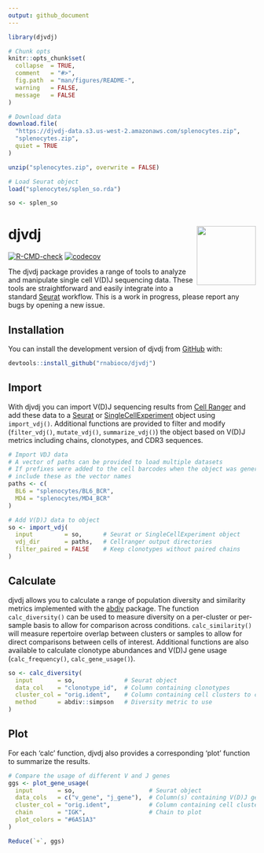 ```yaml
---
output: github_document
---
```


```r
library(djvdj)

# Chunk opts
knitr::opts_chunk$set(
  collapse  = TRUE,
  comment   = "#>",
  fig.path  = "man/figures/README-",
  warning   = FALSE,
  message   = FALSE
)

# Download data
download.file(
  "https://djvdj-data.s3.us-west-2.amazonaws.com/splenocytes.zip",
  "splenocytes.zip",
  quiet = TRUE
)

unzip("splenocytes.zip", overwrite = FALSE)

# Load Seurat object
load("splenocytes/splen_so.rda")

so <- splen_so
```

# **djvdj** <img src="man/figures/logo.png" align="right" alt="" width="120" />

<!-- badges: start -->
[![R-CMD-check](https://github.com/rnabioco/djvdj/actions/workflows/check-standard.yaml/badge.svg)](https://github.com/rnabioco/djvdj/actions/workflows/check-standard.yaml)
[![codecov](https://codecov.io/gh/rnabioco/djvdj/branch/master/graph/badge.svg)](https://app.codecov.io/gh/rnabioco/djvdj)
<!-- badges: end -->

The djvdj package provides a range of tools to analyze and manipulate single cell V(D)J sequencing data. These tools are straightforward and easily integrate into a standard [Seurat](https://satijalab.org/seurat/) workflow. This is a work in progress, please report any bugs by opening a new issue.

## Installation

You can install the development version of djvdj from [GitHub](https://github.com/rnabioco/djvdj) with:

```r
devtools::install_github("rnabioco/djvdj")
```

## Import

With djvdj you can import V(D)J sequencing results from [Cell Ranger](https://support.10xgenomics.com/single-cell-vdj/software/pipelines/latest/using/vdj#header) and add these data to a [Seurat](https://satijalab.org/seurat/) or [SingleCellExperiment](https://www.bioconductor.org/packages/release/bioc/html/SingleCellExperiment.html) object using `import_vdj()`. Additional functions are provided to filter and modify (`filter_vdj()`, `mutate_vdj()`, `summarize_vdj()`) the object based on V(D)J metrics including chains, clonotypes, and CDR3 sequences.

```r
# Import VDJ data
# A vector of paths can be provided to load multiple datasets
# If prefixes were added to the cell barcodes when the object was generated,
# include these as the vector names
paths <- c(
  BL6 = "splenocytes/BL6_BCR",
  MD4 = "splenocytes/MD4_BCR"
)

# Add V(D)J data to object
so <- import_vdj(
  input         = so,      # Seurat or SingleCellExperiment object
  vdj_dir       = paths,   # Cellranger output directories
  filter_paired = FALSE    # Keep clonotypes without paired chains
)
```

## Calculate

djvdj allows you to calculate a range of population diversity and similarity metrics implemented with the [abdiv](https://github.com/kylebittinger/abdiv) package. The function `calc_diversity()` can be used to measure diversity on a per-cluster or per-sample basis to allow for comparison across conditions. `calc_similarity()` will measure repertoire overlap between clusters or samples to allow for direct comparisons between cells of interest. Additional functions are also available to calculate clonotype abundances and V(D)J gene usage (`calc_frequency()`, `calc_gene_usage()`).

```r
so <- calc_diversity(
  input       = so,              # Seurat object
  data_col    = "clonotype_id",  # Column containing clonotypes
  cluster_col = "orig.ident",    # Column containing cell clusters to compare
  method      = abdiv::simpson   # Diversity metric to use
)
```

## Plot

For each 'calc' function, djvdj also provides a corresponding 'plot' function to summarize the results.

```r
# Compare the usage of different V and J genes
ggs <- plot_gene_usage(
  input       = so,                     # Seurat object
  data_cols   = c("v_gene", "j_gene"),  # Column(s) containing V(D)J genes to plot
  cluster_col = "orig.ident",           # Column containing cell clusters to compare
  chain       = "IGK",                  # Chain to plot
  plot_colors = "#6A51A3"
)

Reduce(`+`, ggs)
```

